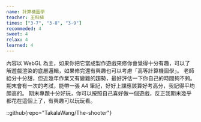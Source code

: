```yaml
---
name: 計算機圖學
teacher: 王科植
times: ["3-7", "3-8", "3-9"]
recommeded: 4
sweet: 4
relax: 4
learned: 4
---
```

內容以 WebGL 為主，如果你把它當成製作遊戲來修你會覺得十分有趣，可以了解遊戲渲染的底層邏輯，如果修完還有興趣也可以考慮「高等計算機圖學」。
老師給分十分甜，但近幾年作業又有變難的趨勢，最好評估一下你自己的時間夠不夠。
期末會有一次的考試，能帶一張 A4 筆記，好好上課應該算好考高分，我記得平均頗高的。
期末專題十分好玩，你可以按照自己喜好做一個遊戲，反正我期末幾乎都花在這個上了，有興趣可以玩玩看。

::github{repo="TakalaWang/The-shooter"}